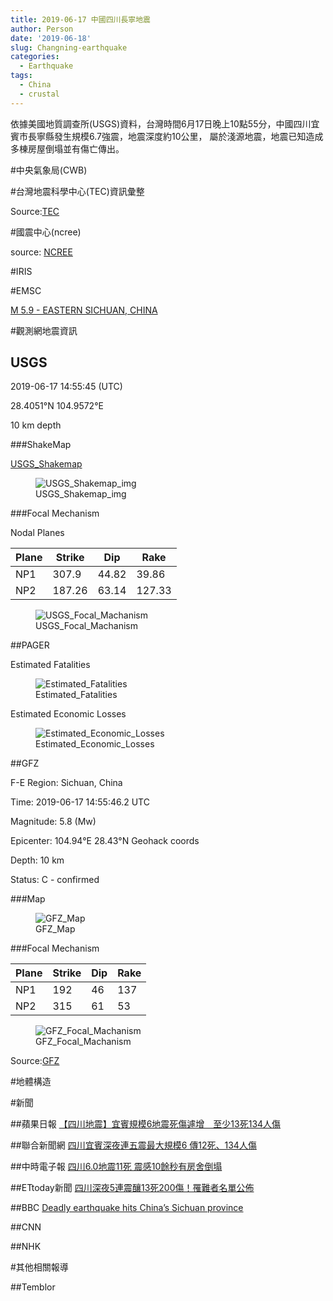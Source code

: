 ```yaml
---
title: 2019-06-17 中國四川長寧地震
author: Person
date: '2019-06-18'
slug: Changning-earthquake
categories:
  - Earthquake
tags:
  - China
  - crustal
---
```


依據美國地質調查所(USGS)資料，台灣時間6月17日晚上10點55分，中國四川宜賓市長寧縣發生規模6.7強震，地震深度約10公里，
屬於淺源地震，地震已知造成多棟房屋倒塌並有傷亡傳出。

#中央氣象局(CWB)

[]()


#台灣地震科學中心(TEC)資訊彙整

[]()


Source:[TEC](http://tec.earth.sinica.edu.tw/new_web/index.php)


#國震中心(ncree)

[]()

source: [NCREE](http://www.ncree.org/)

#IRIS

[]()


#EMSC

[M 5.9 - EASTERN SICHUAN, CHINA](https://www.emsc-csem.org/Earthquake/earthquake.php?id=771884)


#觀測網地震資訊

## USGS


2019-06-17 14:55:45 (UTC)

28.4051°N 104.9572°E

10 km depth

###ShakeMap

[USGS_Shakemap](https://earthquake.usgs.gov/earthquakes/eventpage/us600041ry/shakemap/intensity)

![USGS_Shakemap_img](images/20190617/us600041ry_intensity.jpg)

###Focal Mechanism

Nodal Planes

| Plane | Strike | Dip  | Rake |
| ----- | ------ | ---- | ---- |
| NP1   | 307.9 | 44.82  | 39.86  |
| NP2   | 187.26 | 63.14  | 127.33  |

![USGS_Focal_Machanism](images/20190617/us600041ry_moment-tensor.png)


##PAGER

Estimated Fatalities

![Estimated_Fatalities](images/20190617/us600041ry_alertfatal_small.png)

Estimated Economic Losses

![Estimated_Economic_Losses](images/20190617/us600041ry_alertecon_small.png)


##GFZ

F-E Region:	Sichuan, China	

Time:	2019-06-17 14:55:46.2 UTC

Magnitude:	5.8 (Mw)

Epicenter:	104.94°E  28.43°N  Geohack coords

Depth:	10 km

Status:	C - confirmed

###Map

![GFZ_Map](images/20190617/gfz2019lugo.jpg)

###Focal Mechanism

| Plane | Strike | Dip  | Rake |
| ----- | ------ | ---- | ---- |
|  NP1  |  192   |  46  | 137  |
|  NP2  |  315   |  61  |  53  |


![GFZ_Focal_Machanism](images/20190617/gfz2019lugo_bb.png)

Source:[GFZ](http://geofon.gfz-potsdam.de/eqinfo/event.php?id=gfz2019lugo)

#地體構造

[]()


#新聞

##蘋果日報
[【四川地震】宜賓規模6地震死傷遽增　至少13死134人傷](https://tw.appledaily.com/new/realtime/20190618/1585621/)

##聯合新聞網
[四川宜賓深夜連五震最大規模6 傳12死、134人傷](https://udn.com/news/story/7332/3877754)

##中時電子報
[四川6.0地震11死 震感10餘秒有房舍倒塌](https://www.chinatimes.com/realtimenews/20190617003964-260409?chdtv)

##ETtoday新聞
[四川深夜5連震釀13死200傷！罹難者名單公佈](https://www.ettoday.net/news/20190618/1469485.htm)

##BBC
[Deadly earthquake hits China's Sichuan province](https://www.bbc.co.uk/news/world-asia-china-48675023)

##CNN
[]()


##NHK
[]()

#其他相關報導

##Temblor
[]()

